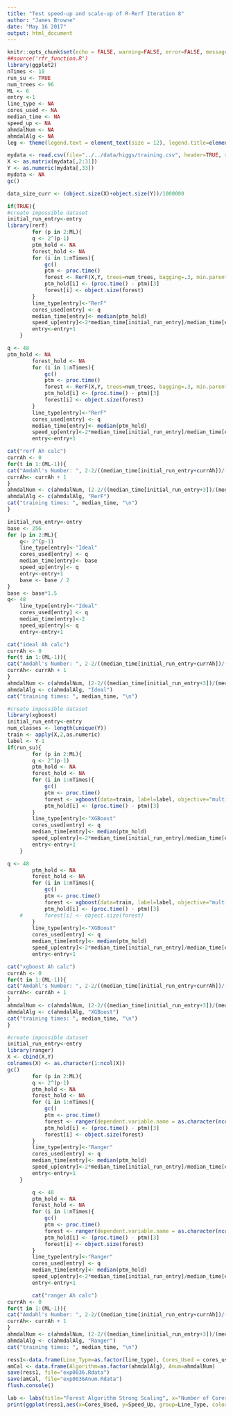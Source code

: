 ```yaml
---
title: "Test speed-up and scale-up of R-Rerf Iteration 8"
author: "James Browne"
date: "May 16 2017"
output: html_document
---
```


```r
knitr::opts_chunk$set(echo = FALSE, warning=FALSE, error=FALSE, message=FALSE, cache = FALSE)
##source('rfr_function.R')
library(ggplot2)
nTimes <- 10
run_su <- TRUE
num_trees <- 96
ML <- 6
entry <-1
line_type <- NA
cores_used <- NA
median_time <- NA
speed_up <- NA
ahmdalNum <- NA
ahmdalAlg <- NA
leg <- theme(legend.text = element_text(size = 12), legend.title=element_blank(), plot.title = element_text(size = 16,  face="bold"), plot.subtitle = element_text(size = 12),axis.title.x = element_text(size=12), axis.text.x = element_text(size=12), axis.title.y = element_text(size=12), axis.text.y = element_text(size=12))
```

```r
mydata <- read.csv(file="../../data/higgs/training.csv", header=TRUE, sep=",")
X <- as.matrix(mydata[,2:31])
Y <- as.numeric(mydata[,33])
mydata <- NA
gc()

data_size_curr <- (object.size(X)+object.size(Y))/1000000
```

```r
if(TRUE){
#create impossible dataset
initial_run_entry<-entry
library(rerf)
		for (p in 2:ML){
		q <- 2^(p-1)
		ptm_hold <- NA
		forest_hold <- NA
		for (i in 1:nTimes){
			gc()
			ptm <- proc.time()
			forest <- RerF(X,Y, trees=num_trees, bagging=.3, min.parent=1, max.depth=6, store.oob=TRUE, stratify=TRUE, num.cores=q, seed=sample(1:100000,1))
			ptm_hold[i] <- (proc.time() - ptm)[3]
			forest[i] <- object.size(forest)
		}
		line_type[entry]<-"RerF"
		cores_used[entry] <- q
		median_time[entry]<- median(ptm_hold)
		speed_up[entry]<-2*median_time[initial_run_entry]/median_time[entry]
        entry<-entry+1
	}

q <- 48
ptm_hold <- NA
		forest_hold <- NA
		for (i in 1:nTimes){
			gc()
			ptm <- proc.time()
			forest <- RerF(X,Y, trees=num_trees, bagging=.3, min.parent=1, max.depth=6, store.oob=TRUE, stratify=TRUE, num.cores=q)
			ptm_hold[i] <- (proc.time() - ptm)[3]
			forest[i] <- object.size(forest)
		}
		line_type[entry]<-"RerF"
		cores_used[entry] <- q
		median_time[entry]<- median(ptm_hold)
		speed_up[entry]<-2*median_time[initial_run_entry]/median_time[entry]
        entry<-entry+1

cat("rerf Ah calc") 
currAh <- 0
for(t in 1:(ML-1)){
cat("Amdahl's Number: ", 2-2/((median_time[initial_run_entry+currAh])/(median_time[initial_run_entry+currAh+1])), "\n")
currAh<- currAh + 1
}
ahmdalNum <- c(ahmdalNum, (2-2/((median_time[initial_run_entry+3])/(median_time[initial_run_entry+4]))))
ahmdalAlg <- c(ahmdalAlg, "RerF")
cat("training times: ", median_time, "\n")
}
```

```r
initial_run_entry<-entry
base <- 256
for (p in 2:ML){
	q<- 2^(p-1)
	line_type[entry]<-"Ideal"
	cores_used[entry] <- q
	median_time[entry]<- base 
	speed_up[entry]<- q
    entry<-entry+1
    base <- base / 2
}
base <- base*1.5
q<- 48
	line_type[entry]<-"Ideal"
	cores_used[entry] <- q
	median_time[entry]<-2 
	speed_up[entry]<- q
    entry<-entry+1

cat("ideal Ah calc") 
currAh <- 0
for(t in 1:(ML-1)){
cat("Amdahl's Number: ", 2-2/((median_time[initial_run_entry+currAh])/(median_time[initial_run_entry+currAh+1])), "\n")
currAh<- currAh + 1
}
ahmdalNum <- c(ahmdalNum, (2-2/((median_time[initial_run_entry+3])/(median_time[initial_run_entry+4]))))
ahmdalAlg <- c(ahmdalAlg, "Ideal")
cat("training times: ", median_time, "\n")
```
```r
#create impossible dataset
library(xgboost)
initial_run_entry<-entry
num_classes <- length(unique(Y))
train <- apply(X,2,as.numeric)
label <- Y-1
if(run_su){
		for (p in 2:ML){
		q <- 2^(p-1)
		ptm_hold <- NA
		forest_hold <- NA
		for (i in 1:nTimes){
			gc()
			ptm <- proc.time()
            forest <- xgboost(data=train, label=label, objective="multi:softprob",nrounds=num_trees, num_class=num_classes, nthread=q)
			ptm_hold[i] <- (proc.time() - ptm)[3]
		}
		line_type[entry]<-"XGBoost"
		cores_used[entry] <- q
		median_time[entry]<- median(ptm_hold)
		speed_up[entry]<-2*median_time[initial_run_entry]/median_time[entry]
        entry<-entry+1
	}

q <- 48
		ptm_hold <- NA
		forest_hold <- NA
		for (i in 1:nTimes){
			gc()
			ptm <- proc.time()
            forest <- xgboost(data=train, label=label, objective="multi:softprob",nrounds=num_trees,max_depth=30000, num_class=num_classes, nthread=q)
			ptm_hold[i] <- (proc.time() - ptm)[3]
	#		forest[i] <- object.size(forest)
		}
		line_type[entry]<-"XGBoost"
		cores_used[entry] <- q
		median_time[entry]<- median(ptm_hold)
		speed_up[entry]<-2*median_time[initial_run_entry]/median_time[entry]
        entry<-entry+1

cat("xgboost Ah calc") 
currAh <- 0
for(t in 1:(ML-1)){
cat("Amdahl's Number: ", 2-2/((median_time[initial_run_entry+currAh])/(median_time[initial_run_entry+currAh+1])), "\n")
currAh<- currAh + 1
}
ahmdalNum <- c(ahmdalNum, (2-2/((median_time[initial_run_entry+3])/(median_time[initial_run_entry+4]))))
ahmdalAlg <- c(ahmdalAlg, "XGBoost")
cat("training times: ", median_time, "\n")
}
```

```r
#create impossible dataset
initial_run_entry<-entry
library(ranger)
X <- cbind(X,Y)
colnames(X) <- as.character(1:ncol(X))
gc()
		for (p in 2:ML){
		q <- 2^(p-1)
		ptm_hold <- NA
		forest_hold <- NA
		for (i in 1:nTimes){
			gc()
			ptm <- proc.time()
            forest <- ranger(dependent.variable.name = as.character(ncol(X)), data = X, num.trees = num_trees, num.threads = q, classification=TRUE)
			ptm_hold[i] <- (proc.time() - ptm)[3]
			forest[i] <- object.size(forest)
		}
		line_type[entry]<-"Ranger"
		cores_used[entry] <- q
		median_time[entry]<- median(ptm_hold)
		speed_up[entry]<-2*median_time[initial_run_entry]/median_time[entry]
        entry<-entry+1
	}

		q <- 48
		ptm_hold <- NA
		forest_hold <- NA
		for (i in 1:nTimes){
			gc()
			ptm <- proc.time()
            forest <- ranger(dependent.variable.name = as.character(ncol(X)), data = X, num.trees = num_trees, num.threads = q, classification=TRUE)
			ptm_hold[i] <- (proc.time() - ptm)[3]
			forest[i] <- object.size(forest)
		}
		line_type[entry]<-"Ranger"
		cores_used[entry] <- q
		median_time[entry]<- median(ptm_hold)
		speed_up[entry]<-2*median_time[initial_run_entry]/median_time[entry]
        entry<-entry+1

        cat("ranger Ah calc") 
currAh <- 0
for(t in 1:(ML-1)){
cat("Amdahl's Number: ", 2-2/((median_time[initial_run_entry+currAh])/(median_time[initial_run_entry+currAh+1])), "\n")
currAh<- currAh + 1
}
ahmdalNum <- c(ahmdalNum, (2-2/((median_time[initial_run_entry+3])/(median_time[initial_run_entry+4]))))
ahmdalAlg <- c(ahmdalAlg, "Ranger")
cat("training times: ", median_time, "\n")
```

```r

ress1<-data.frame(Line_Type=as.factor(line_type), Cores_Used = cores_used, Time_Sec=median_time, Speed_Up=speed_up)
amCal <- data.frame(Algorithm=as.factor(ahmdalAlg), Anum=ahmdalNum)
save(ress1, file="exp0036.Rdata")
save(amCal, file="exp0036Anum.Rdata")
flush.console()

lab <- labs(title="Forest Algorithm Strong Scaling", x="Number of Cores", y="Relative Performance", subtitle =paste("Dataset Size: Higgs(250000x31)"))
print(ggplot(ress1,aes(x=Cores_Used, y=Speed_Up, group=Line_Type, color=Line_Type))+geom_line()+lab +leg+geom_text(x = 15, y =40 , label =paste("Amdahl Number\nRerF: ",signif(amCal[2,2], digits=2),"\nXGBoost: ", signif(amCal[4,2], digits=2), "\nRanger: ", signif(amCal[5,2],digits=2))))
```

